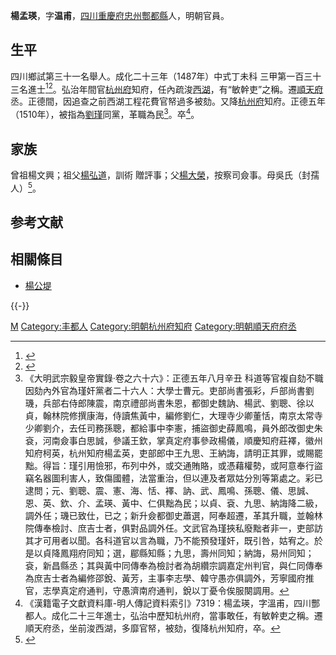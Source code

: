 {{明清人物信息框
| 姓名 = 楊孟瑛
| 原名 =
| 圖片名稱= 
| 圖片大小 =
| 圖片說明 = 
| 最高職務 = 順天府府丞
| 國家 = 大明 
| 爵位 =
| 籍貫 = [[四川|四川]][[重慶府|重慶府]][[忠州|忠州]][[酆都縣|酆都縣]]
| 族裔 = 
| 字號 = 字溫甫
| 諡號 =
| 出生日期 = 天順三年（1459年）
| 出生地點 =
| 逝世日期 = 卒年不詳
| 逝世地點 =
| 墓葬 =
| 配偶 = 張氏
| 親屬 = 父 [[楊大榮|楊大榮]]
| 出身 =
* 成化二十三年丁未科同進士出身
| 經歷 =
| 著作 =  
}}
'''楊孟瑛'''{{BD|1459年||？年||Y}}，字'''温甫'''，[[四川|四川]][[重慶府|重慶府]][[忠州|忠州]][[酆都縣|酆都縣]]人，明朝官員。

== 生平 ==
四川鄉試第三十一名舉人。成化二十三年（1487年）中式丁未科<!---會試第八名--->三甲第一百三十三名進士<ref>{{Cite book|title=《[[皇明贡举考|皇明贡举考]]》卷五|last=（明）[[张朝瑞|张朝瑞]]|first=|publisher=《续修四库全书》史部第828册|year=|isbn=|location=|pages=}}</ref><ref>{{Cite book|title=贡举志五种 上|last=鲁小俊，江俊伟著|first=|publisher=武汉：武汉大学出版社|year=2009|isbn=978-7-307-07043-1|location=|pages=256-258}}</ref>。弘治年間官[[杭州府|杭州府]]知府，任內疏浚[[西湖|西湖]]，有“敏幹吏”之稱。遷[[順天府|順天府]]丞。正德間，因追查之前西湖工程花費官帑過多被劾。又降[[杭州府|杭州府]]知府。正德五年（1510年），被指為[[劉瑾|劉瑾]]同黨，革職為民<ref>《大明武宗毅皇帝實錄·卷之六十六》：正德五年八月辛丑 科道等官複自劾不職因劾內外官為瑾奸黨者二十六人：大學士曹元。吏部尚書張彩，戶部尚書劉璣，兵部右侍郎陳震，南京禮部尚書朱恩，都御史魏訥、楊武、劉聰、徐以貞，翰林院修撰康海，侍讀焦黃中，編修劉仁，大理寺少卿董恬，南京太常寺少卿劉介，去任司務孫聰，都給事中李憲，捕盜御史薛鳳鳴，員外郎改御史朱袞，河南僉事白思誠，參議王欽，掌真定府事參政楊儀，順慶知府莊襗，徽州知府柯英，杭州知府楊孟英，吏部郎中王九思、王納誨，請明正其罪，或賜罷黜。得旨：瑾引用憸邪，布列中外，或交通賄賂，或憑藉權勢，或阿意奉行盜竊名器圖利害人，致傷國體，法當重治，但以連及者眾姑分別等第處之。彩已逮問；元、劉聰、震、憲、海、恬、襗、訥、武、鳳鳴、孫聰、儀、思誠、恩、英、欽、介、孟瑛、黃中、仁俱黜為民；以貞、袞、九思、納誨降二級，調外任；璣已致仕，已之；新升僉都御史蕭選，阿奉超遷，革其升職，並翰林院傳奉檢討、庶吉士者，俱對品調外任。文武官為瑾挾私廢黜者非一，吏部訪其才可用者以聞。各科道官以言為職，乃不能預發瑾奸，既引咎，姑宥之。於是以貞降鳳翔府同知；選，郿縣知縣；九思，壽州同知；納誨，易州同知；袞，新昌縣丞；其與黃中同傳奉為檢討者為胡纘宗調嘉定州判官，與仁同傳奉為庶吉士者為編修邵銳、黃芳，主事李志學、韓守愚亦俱調外，芳寧國府推官，志學真定府通判，守愚濟南府通判，銳以丁憂令俟服闋調用。</ref>。卒<ref>《漢籍電子文獻資料庫-明人傳記資料索引》7319：楊孟瑛，字溫甫，四川酆都人。成化二十三年進士，弘治中歷知杭州府，當事敢任，有敏幹吏之稱。遷順天府丞，坐前浚西湖，多靡官帑，被劾，復降杭州知府，卒。</ref>。

== 家族 ==
曾祖楊文興；祖父[[楊弘道|楊弘道]]，訓術 贈評事；父[[楊大榮|楊大榮]]，按察司僉事。母吳氏（封孺人）<ref>{{Cite book|title=天一阁藏明代科举录选刊 登科录 点校本|last=龚延明主编|first=|publisher=宁波出版社|year=2016|isbn=978-7-5526-2320-8|location=宁波|pages=|quote=《天一閣藏明代科舉錄選刊.登科錄》之《成化二十三年進士登科錄》}}</ref>。

==参考文献==
{{reflist}}

==相關條目==
*[[楊公堤|楊公堤]]

{{-}}
{{start box}}
{{s-off}}
{{succession box|[[梁萬鍾|梁萬鍾]]|[[李達_(弘治進士)|李　達]]|[[浙江承宣佈政使司|浙江承宣佈政使司]][[杭州府|杭州府]][[知府|知府]]|<small>弘治十五年（1502年）上任</small>}}
{{succession box|[[李達_(弘治進士)|李　達]]|[[呂夔|呂　夔]]|[[浙江承宣佈政使司|浙江承宣佈政使司]][[杭州府|杭州府]][[知府|知府]]|<small>正德四年（1509年）再任</small>}}
{{end box}}

{{成化二十三年丁未科殿試金榜}}
{{劉瑾黨羽}}

{{規範控制}}
{{DEFAULTSORT:Yang楊}}
[[Category:楊姓|M]]
[[Category:丰都人|Category:丰都人]]
[[Category:明朝杭州府知府|Category:明朝杭州府知府]]
[[Category:明朝順天府府丞|Category:明朝順天府府丞]]